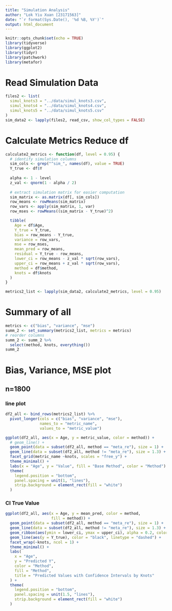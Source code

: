 ```yaml
---
title: "Simulation Analysis"
author: "Lok Yiu Xuan [23171563]"
date: "`r format(Sys.Date(), '%d %B, %Y')`"
output: html_document
---
```


```r
knitr::opts_chunk$set(echo = TRUE)
library(tidyverse)
library(ggplot2)
library(tidyr)
library(patchwork)
library(metafor)
```
# Read Simulation Data
```r
files2 <- list(
  simul_knots3 = "../data/simul_knots3.csv", 
  simul_knots4 = "../data/simul_knots4.csv", 
  simul_knots5 = "../data/simul_knots5.csv"
)
sim_data2 <- lapply(files2, read_csv, show_col_types = FALSE)
```
# Calculate Metrics Reduce df
```r
calculate2_metrics <- function(df, level = 0.95) {
  # identify simulation columns
  sim_cols <- grep("^sim_", names(df), value = TRUE)
  Y_true <- df$Y
  
  alpha <- 1 - level
  z_val <- qnorm(1 - alpha / 2)
  
  # extract simulation matrix for easier computation
  sim_matrix <- as.matrix(df[, sim_cols])
  row_means <- rowMeans(sim_matrix)
  row_vars <- apply(sim_matrix, 1, var)
  row_mses <- rowMeans((sim_matrix - Y_true)^2)

  tibble(
    Age = df$Age,
    Y_true = Y_true,
    bias = row_means - Y_true,
    variance = row_vars,
    mse = row_mses,
    mean_pred = row_means,
    residual = Y_true - row_means,
    lower_ci = row_means - z_val * sqrt(row_vars),
    upper_ci = row_means + z_val * sqrt(row_vars),
    method = df$method,
    knots = df$knots
  )
}

metrics2_list <- lapply(sim_data2, calculate2_metrics, level = 0.95)
```
# Summary of all
```r
metrics <- c("bias", "variance", "mse")
summ_2 <- set_summary(metrics2_list, metrics = metrics)
# reorder columns
summ_2 <- summ_2 %>%
  select(method, knots, everything())
summ_2
```
# Bias, Variance, MSE plot
## n=1800
### line plot
```r
df2_all <- bind_rows(metrics2_list) %>%
  pivot_longer(cols = c("bias", "variance", "mse"),
               names_to = "metric_name",
               values_to = "metric_value")

ggplot(df2_all, aes(x = Age, y = metric_value, color = method)) +
  # geom_line() +
  geom_point(data = subset(df2_all, method == "meta_re"), size = 1) +
  geom_line(data = subset(df2_all, method != "meta_re"), size = 1.3) +
  facet_grid(metric_name ~knots, scales = "free_y") +
  theme_minimal() +
  labs(x = "Age", y = "Value", fill = "Base Method", color = "Method") +
  theme(
    legend.position = "bottom",
    panel.spacing = unit(1, "lines"),
    strip.background = element_rect(fill = "white")
  )
```
### CI True Value
```r
ggplot(df2_all, aes(x = Age, y = mean_pred, color = method, 
                    fill = method)) +
  geom_point(data = subset(df2_all, method == "meta_re"), size = 1) +
  geom_line(data = subset(df2_all, method != "meta_re"), size = 1.3) +
  geom_ribbon(aes(ymin = lower_ci, ymax = upper_ci), alpha = 0.2, color = NA) +
  geom_line(aes(y = Y_true), color = "black", linetype = "dashed") +
  facet_wrap(~knots, ncol = 1) +
  theme_minimal() +
  labs(
    x = "Age",
    y = "Predicted Y",
    color = "Method",
    fill = "Method",
    title = "Predicted Values with Confidence Intervals by Knots"
  ) +
  theme(
    legend.position = "bottom",
    panel.spacing = unit(1.5, "lines"),
    strip.background = element_rect(fill = "white")
  )
```

```r

```

